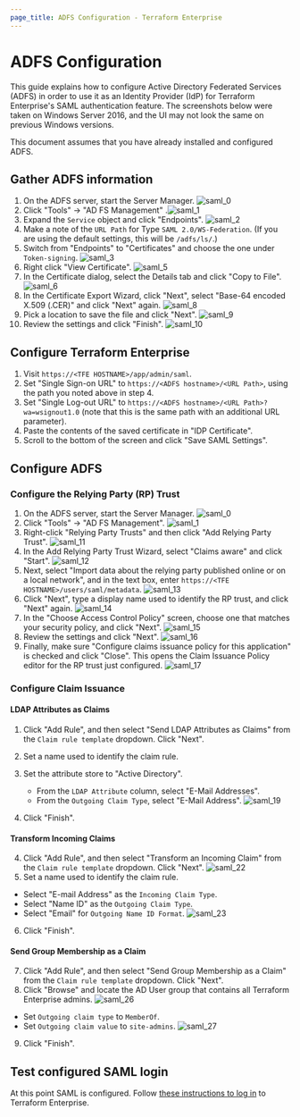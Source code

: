 ```yaml
---
page_title: ADFS Configuration - Terraform Enterprise
---
```


# ADFS Configuration

This guide explains how to configure Active Directory Federated Services (ADFS) in order to use it as an Identity Provider (IdP) for Terraform Enterprise's SAML authentication feature. The screenshots below were taken on Windows Server 2016, and the UI may not look the same on previous Windows versions.

This document assumes that you have already installed and configured ADFS.

## Gather ADFS information

1. On the ADFS server, start the Server Manager.
   ![saml\_0](/img/docs/saml_0.png)
1. Click "Tools" -> "AD FS Management"
   .![saml\_1](/img/docs/saml_1.png)
1. Expand the `Service` object and click "Endpoints".
   ![saml\_2](/img/docs/saml_2.png)
1. Make a note of the `URL Path` for Type `SAML 2.0/WS-Federation`. (If you are using the default settings, this will be `/adfs/ls/`.)
1. Switch from "Endpoints" to "Certificates" and choose the one under `Token-signing`.
   ![saml\_3](/img/docs/saml_3.png)
1. Right click "View Certificate".
   ![saml\_5](/img/docs/saml_5.png)
1. In the Certificate dialog, select the Details tab and click "Copy to File".
   ![saml\_6](/img/docs/saml_6.png)
1. In the Certificate Export Wizard, click "Next", select "Base-64 encoded X.509 (.CER)" and click "Next" again.
   ![saml\_8](/img/docs/saml_8.png)
1. Pick a location to save the file and click "Next".
   ![saml\_9](/img/docs/saml_9.png)
1. Review the settings and click "Finish".
   ![saml\_10](/img/docs/saml_10.png)

## Configure Terraform Enterprise

1. Visit `https://<TFE HOSTNAME>/app/admin/saml`.
1. Set "Single Sign-on URL" to `https://<ADFS hostname>/<URL Path>`, using the path you noted above in step 4.
1. Set "Single Log-out URL" to `https://<ADFS hostname>/<URL Path>?wa=wsignout1.0` (note that this is the same path with an additional URL parameter).
1. Paste the contents of the saved certificate in "IDP Certificate".
1. Scroll to the bottom of the screen and click "Save SAML Settings".

## Configure ADFS

### Configure the Relying Party (RP) Trust

1. On the ADFS server, start the Server Manager.
   ![saml\_0](/img/docs/saml_0.png)
1. Click "Tools" -> "AD FS Management".
   ![saml\_1](/img/docs/saml_1.png)
1. Right-click "Relying Party Trusts" and then click "Add Relying Party Trust".
   ![saml\_11](/img/docs/saml_11.png)
1. In the Add Relying Party Trust Wizard, select "Claims aware" and click "Start".
   ![saml\_12](/img/docs/saml_12.png)
1. Next, select "Import data about the relying party published online or on a local network", and in the text box, enter `https://<TFE HOSTNAME>/users/saml/metadata`.
   ![saml\_13](/img/docs/saml_13.png)
1. Click "Next", type a display name used to identify the RP trust, and click "Next" again.
   ![saml\_14](/img/docs/saml_14.png)
1. In the "Choose Access Control Policy" screen, choose one that matches your security policy, and click "Next".
   ![saml\_15](/img/docs/saml_15.png)
1. Review the settings and click "Next".
   ![saml\_16](/img/docs/saml_16.png)
1. Finally, make sure "Configure claims issuance policy for this application" is checked and click "Close". This opens the Claim Issuance Policy editor for the RP trust just configured.
   ![saml\_17](/img/docs/saml_17.png)

### Configure Claim Issuance

#### LDAP Attributes as Claims

1. Click "Add Rule", and then select "Send LDAP Attributes as Claims" from the `Claim rule template` dropdown. Click "Next".

1. Set a name used to identify the claim rule.

1. Set the attribute store to "Active Directory".
   - From the `LDAP Attribute` column, select "E-Mail Addresses".
   - From the `Outgoing Claim Type`, select "E-Mail Address".
     ![saml\_19](/img/docs/saml_19.png)

1. Click "Finish".

#### Transform Incoming Claims

4. Click "Add Rule", and then select "Transform an Incoming Claim" from the `Claim rule template` dropdown. Click "Next".
   ![saml\_22](/img/docs/saml_22.png)
4. Set a name used to identify the claim rule.

- Select "E-mail Address" as the `Incoming Claim Type`.
- Select "Name ID" as the `Outgoing Claim Type`.
- Select "Email" for `Outgoing Name ID Format`.
  ![saml\_23](/img/docs/saml_23.png)

6. Click "Finish".

#### Send Group Membership as a Claim

7. Click "Add Rule", and then select "Send Group Membership as a Claim" from the `Claim rule template` dropdown. Click "Next".
7. Click "Browse" and locate the AD User group that contains all Terraform Enterprise admins.
   ![saml\_26](/img/docs/saml_26.png)

- Set `Outgoing claim type` to `MemberOf`.
- Set `Outgoing claim value` to `site-admins`.
  ![saml\_27](/img/docs/saml_27.png)

9. Click "Finish".

## Test configured SAML login

At this point SAML is configured. Follow [these instructions to log in](/enterprise/saml/login) to Terraform Enterprise.
